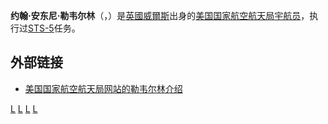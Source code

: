{{宇航员信息框
| 姓名                  = 约翰·安东尼·勒韦尔林
| 照片                  = AnthonyLlewellyn.jpg
| 照片大小          = 215px
| 标题                  = 美国国家航空航天局宇航员
| 国籍                  = {{flagicon|Wales}} [[威尔士|威尔士]]
| 状态                  = 已退役
| 出生日期          = 1933年4月22日
| 出生地点          = {{flagicon|Wales}} [[威尔士|威尔士]]，[[加迪夫|加迪夫]]
| 之前职业          = [[化学家|化学家]]
| 选择                  = [[第六组宇航员|第六组宇航员]]
|}}

'''约翰·安东尼·勒韦尔林'''（{{lang|en|'''John Anthony Llewellyn'''}}，{{bd|1933年|4月22日|catIdx=L}}）是[[英國|英國]][[威爾斯|威爾斯]]出身的[[美国国家航空航天局|美国国家航空航天局]][[宇航员|宇航员]]，执行过[[STS-5|STS-5]]任务。

==外部链接==
*{{En icon}}[https://web.archive.org/web/20070418092310/http://www11.jsc.nasa.gov/Bios/htmlbios/llewellyn-ja.html 美国国家航空航天局网站的勒韦尔林介绍]

{{第六组宇航员}}
{{宇航员小作品}}

[[Category:加的夫人|L]]
[[Category:在美國的英國人|L]]
[[Category:第六组宇航员|L]]
[[Category:卡迪夫大學校友|L]]